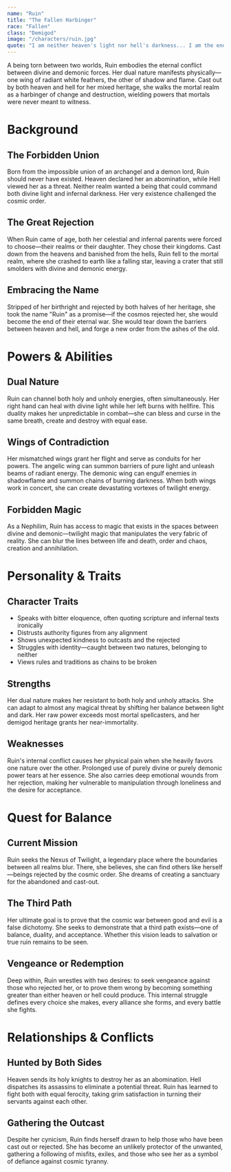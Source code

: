 ```yaml
---
name: "Ruin"
title: "The Fallen Harbinger"
race: "Fallen"
class: "Demigod"
image: "/characters/ruin.jpg"
quote: "I am neither heaven's light nor hell's darkness... I am the end of both."
---
```


A being torn between two worlds, Ruin embodies the eternal conflict between divine and demonic forces. Her dual nature manifests physically—one wing of radiant white feathers, the other of shadow and flame. Cast out by both heaven and hell for her mixed heritage, she walks the mortal realm as a harbinger of change and destruction, wielding powers that mortals were never meant to witness.

# Background

## The Forbidden Union

Born from the impossible union of an archangel and a demon lord, Ruin should never have existed. Heaven declared her an abomination, while Hell viewed her as a threat. Neither realm wanted a being that could command both divine light and infernal darkness. Her very existence challenged the cosmic order.

## The Great Rejection

When Ruin came of age, both her celestial and infernal parents were forced to choose—their realms or their daughter. They chose their kingdoms. Cast down from the heavens and banished from the hells, Ruin fell to the mortal realm, where she crashed to earth like a falling star, leaving a crater that still smolders with divine and demonic energy.

## Embracing the Name

Stripped of her birthright and rejected by both halves of her heritage, she took the name "Ruin" as a promise—if the cosmos rejected her, she would become the end of their eternal war. She would tear down the barriers between heaven and hell, and forge a new order from the ashes of the old.

<CharacterImageCard
  src="/characters/ruin.jpg"
  alt="Ruin, the Twilight Harbinger"
  caption="Standing between light and darkness"
/>

# Powers & Abilities

## Dual Nature

Ruin can channel both holy and unholy energies, often simultaneously. Her right hand can heal with divine light while her left burns with hellfire. This duality makes her unpredictable in combat—she can bless and curse in the same breath, create and destroy with equal ease.

## Wings of Contradiction

Her mismatched wings grant her flight and serve as conduits for her powers. The angelic wing can summon barriers of pure light and unleash beams of radiant energy. The demonic wing can engulf enemies in shadowflame and summon chains of burning darkness. When both wings work in concert, she can create devastating vortexes of twilight energy.

## Forbidden Magic

As a Nephilim, Ruin has access to magic that exists in the spaces between divine and demonic—twilight magic that manipulates the very fabric of reality. She can blur the lines between life and death, order and chaos, creation and annihilation.

# Personality & Traits

## Character Traits

- Speaks with bitter eloquence, often quoting scripture and infernal texts ironically
- Distrusts authority figures from any alignment
- Shows unexpected kindness to outcasts and the rejected
- Struggles with identity—caught between two natures, belonging to neither
- Views rules and traditions as chains to be broken

## Strengths

Her dual nature makes her resistant to both holy and unholy attacks. She can adapt to almost any magical threat by shifting her balance between light and dark. Her raw power exceeds most mortal spellcasters, and her demigod heritage grants her near-immortality.

## Weaknesses

Ruin's internal conflict causes her physical pain when she heavily favors one nature over the other. Prolonged use of purely divine or purely demonic power tears at her essence. She also carries deep emotional wounds from her rejection, making her vulnerable to manipulation through loneliness and the desire for acceptance.

# Quest for Balance

## Current Mission

Ruin seeks the Nexus of Twilight, a legendary place where the boundaries between all realms blur. There, she believes, she can find others like herself—beings rejected by the cosmic order. She dreams of creating a sanctuary for the abandoned and cast-out.

## The Third Path

Her ultimate goal is to prove that the cosmic war between good and evil is a false dichotomy. She seeks to demonstrate that a third path exists—one of balance, duality, and acceptance. Whether this vision leads to salvation or true ruin remains to be seen.

## Vengeance or Redemption

Deep within, Ruin wrestles with two desires: to seek vengeance against those who rejected her, or to prove them wrong by becoming something greater than either heaven or hell could produce. This internal struggle defines every choice she makes, every alliance she forms, and every battle she fights.

# Relationships & Conflicts

## Hunted by Both Sides

Heaven sends its holy knights to destroy her as an abomination. Hell dispatches its assassins to eliminate a potential threat. Ruin has learned to fight both with equal ferocity, taking grim satisfaction in turning their servants against each other.

## Gathering the Outcast

Despite her cynicism, Ruin finds herself drawn to help those who have been cast out or rejected. She has become an unlikely protector of the unwanted, gathering a following of misfits, exiles, and those who see her as a symbol of defiance against cosmic tyranny.
